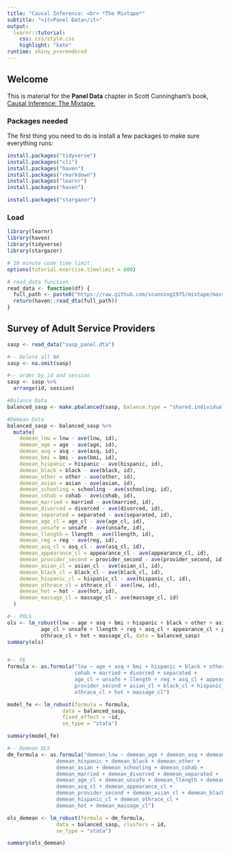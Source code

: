 ```yaml
---
title: "Causal Inference: <br> *The Mixtape*"
subtitle: "<it>Panel Data</it>"
output: 
  learnr::tutorial:
    css: css/style.css
    highlight: "kate"
runtime: shiny_prerendered
---
```


## Welcome

This is material for the **Panel Data** chapter in Scott Cunningham's book, [Causal Inference: The Mixtape.](https://mixtape.scunning.com/)

### Packages needed

The first thing you need to do is install a few packages to make sure everything runs:

```r
install.packages("tidyverse")
install.packages("cli")
install.packages("haven")
install.packages("rmarkdown")
install.packages("learnr")
install.packages("haven")

install.packages("stargazer")
```

### Load

```r
library(learnr)
library(haven)
library(tidyverse)
library(stargazer)

# 10 minute code time limit
options(tutorial.exercise.timelimit = 600)

# read_data function
read_data <- function(df) {
  full_path <- paste0("https://raw.github.com/scunning1975/mixtape/master/", df)
  return(haven::read_dta(full_path))
}

```


## Survey of Adult Service Providers

```r

sasp <- read_data("sasp_panel.dta")

#-- Delete all NA
sasp <- na.omit(sasp)

#-- order by id and session 
sasp <- sasp %>% 
  arrange(id, session)

#Balance Data
balanced_sasp <- make.pbalanced(sasp, balance.type = "shared.individuals")

#Demean Data
balanced_sasp <- balanced_sasp %>% 
  mutate( 
    demean_lnw = lnw - ave(lnw, id),
    demean_age = age - ave(age, id),
    demean_asq = asq - ave(asq, id),
    demean_bmi = bmi - ave(bmi, id),
    demean_hispanic = hispanic - ave(hispanic, id),
    demean_black = black - ave(black, id),
    demean_other = other - ave(other, id),
    demean_asian = asian - ave(asian, id),
    demean_schooling = schooling - ave(schooling, id),
    demean_cohab = cohab - ave(cohab, id),
    demean_married = married - ave(married, id),
    demean_divorced = divorced - ave(divorced, id),
    demean_separated = separated - ave(separated, id),
    demean_age_cl = age_cl - ave(age_cl, id),
    demean_unsafe = unsafe - ave(unsafe, id),
    demean_llength = llength - ave(llength, id),
    demean_reg = reg - ave(reg, id),
    demean_asq_cl = asq_cl - ave(asq_cl, id),
    demean_appearance_cl = appearance_cl - ave(appearance_cl, id),
    demean_provider_second = provider_second - ave(provider_second, id),
    demean_asian_cl = asian_cl - ave(asian_cl, id),
    demean_black_cl = black_cl - ave(black_cl, id),
    demean_hispanic_cl = hispanic_cl - ave(hispanic_cl, id),
    demean_othrace_cl = othrace_cl - ave(lnw, id),
    demean_hot = hot - ave(hot, id),
    demean_massage_cl = massage_cl - ave(massage_cl, id)
  )

#-- POLS
ols <- lm_robust(lnw ~ age + asq + bmi + hispanic + black + other + asian + schooling + cohab + married + divorced + separated + 
           age_cl + unsafe + llength + reg + asq_cl + appearance_cl + provider_second + asian_cl + black_cl + hispanic_cl + 
           othrace_cl + hot + massage_cl, data = balanced_sasp)
summary(ols)


#-- FE
formula <- as.formula("lnw ~ age + asq + bmi + hispanic + black + other + asian + schooling + 
                      cohab + married + divorced + separated + 
                      age_cl + unsafe + llength + reg + asq_cl + appearance_cl + 
                      provider_second + asian_cl + black_cl + hispanic_cl + 
                      othrace_cl + hot + massage_cl")

model_fe <- lm_robust(formula = formula,
                  data = balanced_sasp, 
                  fixed_effect = ~id, 
                  se_type = "stata")

summary(model_fe)

#-- Demean OLS
dm_formula <- as.formula("demean_lnw ~ demean_age + demean_asq + demean_bmi + 
                demean_hispanic + demean_black + demean_other +
                demean_asian + demean_schooling + demean_cohab + 
                demean_married + demean_divorced + demean_separated +
                demean_age_cl + demean_unsafe + demean_llength + demean_reg + 
                demean_asq_cl + demean_appearance_cl + 
                demean_provider_second + demean_asian_cl + demean_black_cl + 
                demean_hispanic_cl + demean_othrace_cl +
                demean_hot + demean_massage_cl")

ols_demean <- lm_robust(formula = dm_formula, 
                data = balanced_sasp, clusters = id,
                se_type = "stata")

summary(ols_demean)

```

